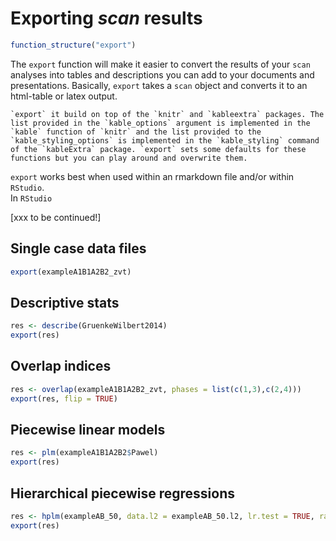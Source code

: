 
# Exporting *scan* results

```r
function_structure("export")
```

The `export` function will make it easier to convert the results of your `scan` analyses into tables and descriptions you can add to your documents and presentations. Basically, `export` takes a `scan` object and converts it to an html-table or latex output.

```block
`export` it build on top of the `knitr` and `kableextra` packages. The list provided in the `kable_options` argument is implemented in the `kable` function of `knitr` and the list provided to the `kable_styling_options` is implemented in the `kable_styling` command of the `kableExtra` package. `export` sets some defaults for these functions but you can play around and overwrite them.  
```

`export` works best when used within an rmarkdown file and/or within `RStudio`.  
In `RStudio` 

[xxx to be continued!]

## Single case data files

```r
export(exampleA1B1A2B2_zvt)
```

## Descriptive stats

```r
res <- describe(GruenkeWilbert2014)
export(res)
```

## Overlap indices

```r
res <- overlap(exampleA1B1A2B2_zvt, phases = list(c(1,3),c(2,4)))
export(res, flip = TRUE)
```

## Piecewise linear models

```r
res <- plm(exampleA1B1A2B2$Pawel)
export(res)
```

## Hierarchical piecewise regressions

```r
res <- hplm(exampleAB_50, data.l2 = exampleAB_50.l2, lr.test = TRUE, random.slopes = TRUE)
export(res)
```
